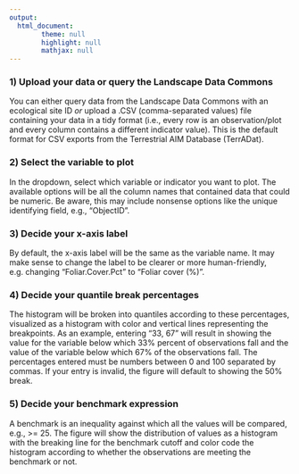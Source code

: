```yaml
---
output:
  html_document:
        theme: null
        highlight: null
        mathjax: null
---
```


### 1) Upload your data or query the Landscape Data Commons
You can either query data from the Landscape Data Commons with an ecological site ID *or* upload a .CSV (comma-separated values) file containing your data in a tidy format (i.e., every row is an observation/plot and every column contains a different indicator value). This is the default format for CSV exports from the Terrestrial AIM Database (TerrADat).

### 2) Select the variable to plot
In the dropdown, select which variable or indicator you want to plot. The available options will be all the column names that contained data that could be numeric. Be aware, this may include nonsense options like the unique identifying field, e.g., "ObjectID".

### 3) Decide your x-axis label
By default, the x-axis label will be the same as the variable name. It may make sense to change the label to be clearer or more human-friendly, e.g. changing "Foliar.Cover.Pct" to "Foliar cover (%)".

### 4) Decide your quantile break percentages
The histogram will be broken into quantiles according to these percentages, visualized as a histogram with color and vertical lines representing the breakpoints. As an example, entering "33, 67" will result in showing the value for the variable below which 33% percent of observations fall and the value of the variable below which 67% of the observations fall. The percentages entered must be numbers between 0 and 100 separated by commas. If your entry is invalid, the figure will default to showing the 50% break.

### 5) Decide your benchmark expression
A benchmark is an inequality against which all the values will be compared, e.g., >= 25. The figure will show the distribution of values as a histogram with the breaking line for the benchmark cutoff and color code the histogram according to whether the observations are meeting the benchmark or not.